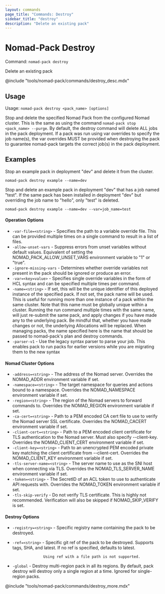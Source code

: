 ```yaml
---
layout: commands
page_title: "Commands: Destroy"
sidebar_title: "destroy"
description: "Delete an existing pack"
---
```


# Nomad-Pack Destroy

Command: `nomad-pack destroy`

Delete an existing pack

@include "tools/nomad-pack/commands/destroy_desc.mdx"

## Usage

Usage: `nomad-pack destroy <pack_name> [options]`

Stop and delete the specified Nomad Pack from the configured Nomad cluster. This
is the same as using the command `nomad-pack stop <pack_name> --purge`. By
default, the destroy command will delete ALL jobs in the pack deployment. If a
pack was run using var overrides to specify the job name(s), the var overrides
MUST be provided when destroying the pack to guarantee nomad-pack targets the
correct job(s) in the pack deployment.

## Examples

Stop an example pack in deployment "dev" and delete it from the cluster.

`nomad-pack destroy example --name=dev`

Stop and delete an example pack in deployment "dev" that has a job named "test".
If the same pack has been installed in deployment "dev" but overriding the job
name to "hello", only "test" is deleted.

`nomad-pack destroy example --name=dev --var=job_name=test`

#### Operation Options

- `-var-file=<string>` - Specifies the path to a variable override file. This can
						be provided multiple times on a single command to result
						in a list of files.
- `-allow-unset-vars` - Suppress errors from unset variables without default values.
					Equivalent of setting the NOMAD_PACK_ALLOW_UNSET_VARS environment variable to "1" or "true".
- `-ignore-missing-vars` - Determines whether override variables not present in the
					pack should be ignored or produce an error.
- `-var=<key=value>` - Specifies single override variables in the form of HCL
					syntax and can be specified multiple times per command.
- `-name=<string>` - If set, this will be the unique identifier of this deployed
					instance of the specified pack. If not set, the pack name
					will be used. This is useful for running more than one
					instance of a pack within the same cluster. Note that this
					name must be globally unique within a cluster. Running the
					run command multiple times with the same name, will just
					re-submit the same pack, and apply changes if you have made
					any to the underlying pack. Be mindful that, whether you
					have made changes or not, the underlying Allocations will be
					replaced. When managing packs, the name specified here is
					the name that should be passed to nomad-pack's plan and
					destroy commands.
- `-parser-v1` - Use the legacy syntax parser to parse your job. This
			enables pack to run packs for earlier versions while you are
			migrating them to the new syntax

#### Nomad Cluster Options

- `-address=<string>` - The address of the Nomad server.
					Overrides the NOMAD_ADDR environment variable if set.
- `-namespace=<string>` - The target namespace for queries and actions bound to a namespace.
					Overrides the NOMAD_NAMESPACE environment variable if set.
- `-region=<string>` - The region of the Nomad servers to forward commands to.
					Overrides the NOMAD_REGION environment variable if set.
- `-ca-cert=<string>` - Path to a PEM encoded CA cert file to use to verify the
					Nomad server SSL certificate. Overrides the NOMAD_CACERT
					environment variable if set.
- `-client-cert=<string>` - Path to a PEM encoded client certificate for TLS authentication
					to the Nomad server. Must also specify --client-key. Overrides
					the NOMAD_CLIENT_CERT environment variable if set.
- `-client-key=<string>` - Path to an unencrypted PEM encoded private key matching the
					client certificate from --client-cert. Overrides the
					NOMAD_CLIENT_KEY environment variable if set.
- `-tls-server-name=<string>` - The server name to use as the SNI host when connecting via
					TLS. Overrides the NOMAD_TLS_SERVER_NAME environment variable
					if set.
- `-token=<string>` - The SecretID of an ACL token to use to authenticate API requests with.
					Overrides the NOMAD_TOKEN environment variable if set.
- `-tls-skip-verify` - Do not verify TLS certificate. This is highly not recommended.
						Verification will also be skipped if NOMAD_SKIP_VERIFY is set.

#### Destroy Options

- `-registry=<string>` - Specific registry name containing the pack to be
					destroyed.
- `-ref=<string>` - Specific git ref of the pack to be destroyed.
					Supports tags, SHA, and latest. If no ref is specified,
					defaults to latest.

					Using ref with a file path is not supported.
- `-global` - Destroy multi-region pack in all its regions. By default,
					pack destroy will destroy only a single region at a time.
					Ignored for single-region packs.

@include "tools/nomad-pack/commands/destroy_more.mdx"
